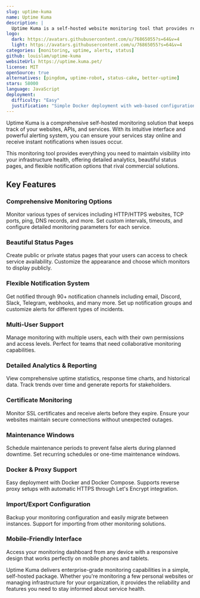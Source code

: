 ```yaml
---
slug: uptime-kuma
name: Uptime Kuma
description: |
  Uptime Kuma is a self-hosted website monitoring tool that provides real-time monitoring for websites, APIs, and services with beautiful dashboards and instant notifications.
logo:
  dark: https://avatars.githubusercontent.com/u/76865055?s=64&v=4
  light: https://avatars.githubusercontent.com/u/76865055?s=64&v=4
categories: [monitoring, uptime, alerts, status]
github: louislam/uptime-kuma
websiteUrl: https://uptime.kuma.pet/
license: MIT
openSource: true
alternatives: [pingdom, uptime-robot, status-cake, better-uptime]
stars: 58000
language: JavaScript
deployment:
  difficulty: "Easy"
  justification: "Simple Docker deployment with web-based configuration. No complex setup required and includes built-in database."
---
```


Uptime Kuma is a comprehensive self-hosted monitoring solution that keeps track
of your websites, APIs, and services. With its intuitive interface and powerful
alerting system, you can ensure your services stay online and receive instant
notifications when issues occur.

This monitoring tool provides everything you need to maintain visibility into
your infrastructure health, offering detailed analytics, beautiful status pages,
and flexible notification options that rival commercial solutions.

## Key Features

### Comprehensive Monitoring Options

Monitor various types of services including HTTP/HTTPS websites, TCP ports,
ping, DNS records, and more. Set custom intervals, timeouts, and configure
detailed monitoring parameters for each service.

### Beautiful Status Pages

Create public or private status pages that your users can access to check
service availability. Customize the appearance and choose which monitors to
display publicly.

### Flexible Notification System

Get notified through 90+ notification channels including email, Discord, Slack,
Telegram, webhooks, and many more. Set up notification groups and customize
alerts for different types of incidents.

### Multi-User Support

Manage monitoring with multiple users, each with their own permissions and
access levels. Perfect for teams that need collaborative monitoring capabilities.

### Detailed Analytics & Reporting

View comprehensive uptime statistics, response time charts, and historical data.
Track trends over time and generate reports for stakeholders.

### Certificate Monitoring

Monitor SSL certificates and receive alerts before they expire. Ensure your
websites maintain secure connections without unexpected outages.

### Maintenance Windows

Schedule maintenance periods to prevent false alerts during planned downtime.
Set recurring schedules or one-time maintenance windows.

### Docker & Proxy Support

Easy deployment with Docker and Docker Compose. Supports reverse proxy setups
with automatic HTTPS through Let's Encrypt integration.

### Import/Export Configuration

Backup your monitoring configuration and easily migrate between instances.
Support for importing from other monitoring solutions.

### Mobile-Friendly Interface

Access your monitoring dashboard from any device with a responsive design that
works perfectly on mobile phones and tablets.

Uptime Kuma delivers enterprise-grade monitoring capabilities in a simple,
self-hosted package. Whether you're monitoring a few personal websites or
managing infrastructure for your organization, it provides the reliability
and features you need to stay informed about service health.